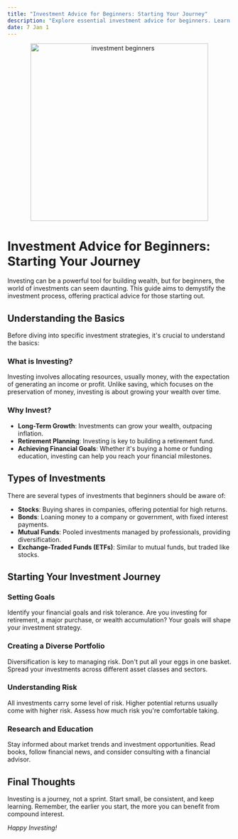 ```yaml
---
title: "Investment Advice for Beginners: Starting Your Journey"
description: "Explore essential investment advice for beginners. Learn about diverse investment strategies, risk management, and how to make informed decisions. Perfect for those starting their investment journey."
date: 7 Jan 1
---
```


<center>
  <img src="/images/investment.png" alt="investment beginners" width="400" />
</center>

# Investment Advice for Beginners: Starting Your Journey

Investing can be a powerful tool for building wealth, but for beginners, the world of investments can seem daunting. This guide aims to demystify the investment process, offering practical advice for those starting out.

## Understanding the Basics

Before diving into specific investment strategies, it's crucial to understand the basics:

### What is Investing?

Investing involves allocating resources, usually money, with the expectation of generating an income or profit. Unlike saving, which focuses on the preservation of money, investing is about growing your wealth over time.

### Why Invest?

- **Long-Term Growth**: Investments can grow your wealth, outpacing inflation.
- **Retirement Planning**: Investing is key to building a retirement fund.
- **Achieving Financial Goals**: Whether it's buying a home or funding education, investing can help you reach your financial milestones.

## Types of Investments

There are several types of investments that beginners should be aware of:

- **Stocks**: Buying shares in companies, offering potential for high returns.
- **Bonds**: Loaning money to a company or government, with fixed interest payments.
- **Mutual Funds**: Pooled investments managed by professionals, providing diversification.
- **Exchange-Traded Funds (ETFs)**: Similar to mutual funds, but traded like stocks.

## Starting Your Investment Journey

### Setting Goals

Identify your financial goals and risk tolerance. Are you investing for retirement, a major purchase, or wealth accumulation? Your goals will shape your investment strategy.

### Creating a Diverse Portfolio

Diversification is key to managing risk. Don't put all your eggs in one basket. Spread your investments across different asset classes and sectors.

### Understanding Risk

All investments carry some level of risk. Higher potential returns usually come with higher risk. Assess how much risk you're comfortable taking.

### Research and Education

Stay informed about market trends and investment opportunities. Read books, follow financial news, and consider consulting with a financial advisor.

## Final Thoughts

Investing is a journey, not a sprint. Start small, be consistent, and keep learning. Remember, the earlier you start, the more you can benefit from compound interest.

*Happy Investing!*

